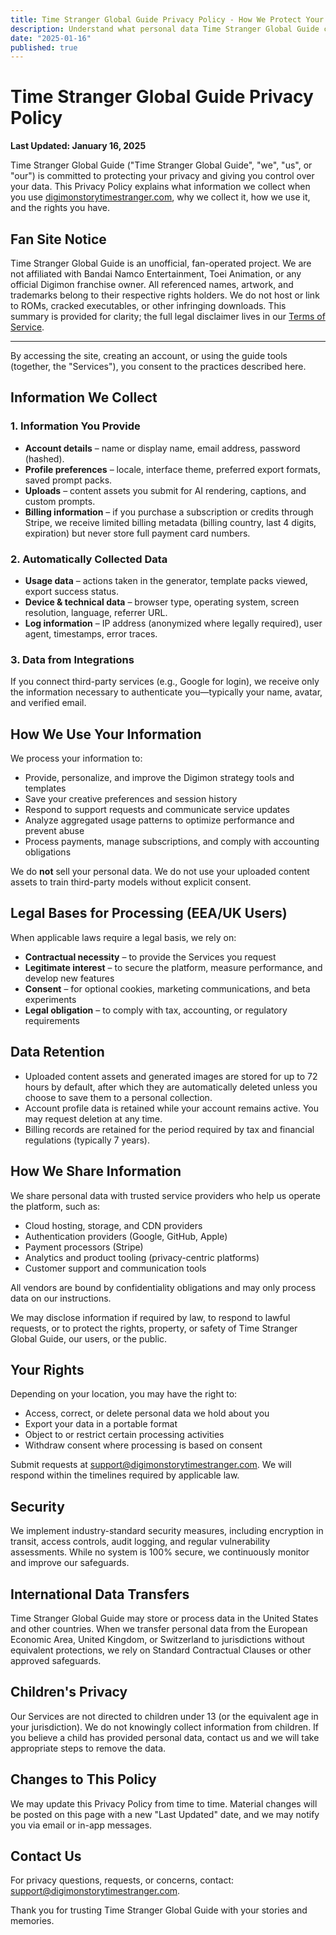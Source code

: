 ```yaml
---
title: Time Stranger Global Guide Privacy Policy - How We Protect Your Data
description: Understand what personal data Time Stranger Global Guide collects, how it is used, and the controls you have when generating nostalgic AI images.
date: "2025-01-16"
published: true
---
```


# Time Stranger Global Guide Privacy Policy

**Last Updated: January 16, 2025**

Time Stranger Global Guide ("Time Stranger Global Guide", "we", "us", or "our") is committed to protecting your privacy and giving you control over your data. This Privacy Policy explains what information we collect when you use [digimonstorytimestranger.com](https://digimonstorytimestranger.com), why we collect it, how we use it, and the rights you have.

## Fan Site Notice

Time Stranger Global Guide is an unofficial, fan-operated project. We are not affiliated with Bandai Namco Entertainment, Toei Animation, or any official Digimon franchise owner. All referenced names, artwork, and trademarks belong to their respective rights holders. We do not host or link to ROMs, cracked executables, or other infringing downloads. This summary is provided for clarity; the full legal disclaimer lives in our [Terms of Service](/terms).

---

By accessing the site, creating an account, or using the guide tools (together, the "Services"), you consent to the practices described here.

## Information We Collect

### 1. Information You Provide
- **Account details** – name or display name, email address, password (hashed).
- **Profile preferences** – locale, interface theme, preferred export formats, saved prompt packs.
- **Uploads** – content assets you submit for AI rendering, captions, and custom prompts.
- **Billing information** – if you purchase a subscription or credits through Stripe, we receive limited billing metadata (billing country, last 4 digits, expiration) but never store full payment card numbers.

### 2. Automatically Collected Data
- **Usage data** – actions taken in the generator, template packs viewed, export success status.
- **Device & technical data** – browser type, operating system, screen resolution, language, referrer URL.
- **Log information** – IP address (anonymized where legally required), user agent, timestamps, error traces.

### 3. Data from Integrations
If you connect third-party services (e.g., Google for login), we receive only the information necessary to authenticate you—typically your name, avatar, and verified email.

## How We Use Your Information

We process your information to:

- Provide, personalize, and improve the Digimon strategy tools and templates
- Save your creative preferences and session history
- Respond to support requests and communicate service updates
- Analyze aggregated usage patterns to optimize performance and prevent abuse
- Process payments, manage subscriptions, and comply with accounting obligations

We do **not** sell your personal data. We do not use your uploaded content assets to train third-party models without explicit consent.

## Legal Bases for Processing (EEA/UK Users)

When applicable laws require a legal basis, we rely on:

- **Contractual necessity** – to provide the Services you request
- **Legitimate interest** – to secure the platform, measure performance, and develop new features
- **Consent** – for optional cookies, marketing communications, and beta experiments
- **Legal obligation** – to comply with tax, accounting, or regulatory requirements

## Data Retention

- Uploaded content assets and generated images are stored for up to 72 hours by default, after which they are automatically deleted unless you choose to save them to a personal collection.
- Account profile data is retained while your account remains active. You may request deletion at any time.
- Billing records are retained for the period required by tax and financial regulations (typically 7 years).

## How We Share Information

We share personal data with trusted service providers who help us operate the platform, such as:

- Cloud hosting, storage, and CDN providers
- Authentication providers (Google, GitHub, Apple)
- Payment processors (Stripe)
- Analytics and product tooling (privacy-centric platforms)
- Customer support and communication tools

All vendors are bound by confidentiality obligations and may only process data on our instructions.

We may disclose information if required by law, to respond to lawful requests, or to protect the rights, property, or safety of Time Stranger Global Guide, our users, or the public.

## Your Rights

Depending on your location, you may have the right to:

- Access, correct, or delete personal data we hold about you
- Export your data in a portable format
- Object to or restrict certain processing activities
- Withdraw consent where processing is based on consent

Submit requests at [support@digimonstorytimestranger.com](mailto:support@digimonstorytimestranger.com). We will respond within the timelines required by applicable law.

## Security

We implement industry-standard security measures, including encryption in transit, access controls, audit logging, and regular vulnerability assessments. While no system is 100% secure, we continuously monitor and improve our safeguards.

## International Data Transfers

Time Stranger Global Guide may store or process data in the United States and other countries. When we transfer personal data from the European Economic Area, United Kingdom, or Switzerland to jurisdictions without equivalent protections, we rely on Standard Contractual Clauses or other approved safeguards.

## Children's Privacy

Our Services are not directed to children under 13 (or the equivalent age in your jurisdiction). We do not knowingly collect information from children. If you believe a child has provided personal data, contact us and we will take appropriate steps to remove the data.

## Changes to This Policy

We may update this Privacy Policy from time to time. Material changes will be posted on this page with a new "Last Updated" date, and we may notify you via email or in-app messages.

## Contact Us

For privacy questions, requests, or concerns, contact: [support@digimonstorytimestranger.com](mailto:support@digimonstorytimestranger.com).

Thank you for trusting Time Stranger Global Guide with your stories and memories.
